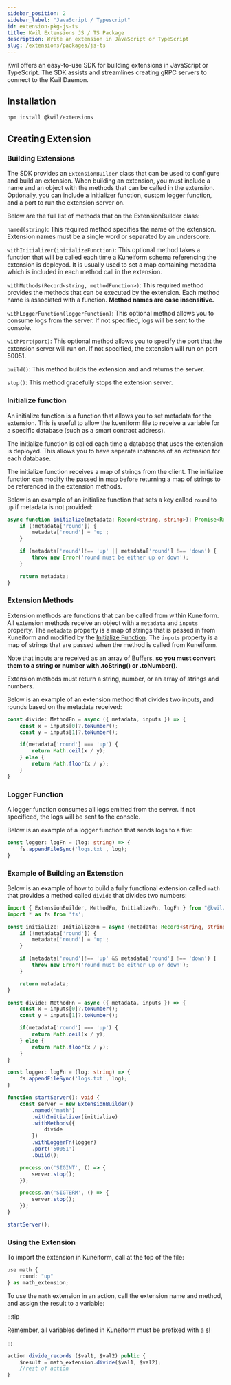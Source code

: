 ```yaml
---
sidebar_position: 2
sidebar_label: "JavaScript / Typescript"
id: extension-pkg-js-ts
title: Kwil Extensions JS / TS Package
description: Write an extension in JavaScript or TypeScript
slug: /extensions/packages/js-ts
---
```


Kwil offers an easy-to-use SDK for building extensions in JavaScript or TypeScript. The SDK assists and streamlines creating gRPC servers to connect to the Kwil Daemon.

## Installation

```bash
npm install @kwil/extensions
```

## Creating Extension

### Building Extensions

The SDK provides an `ExtensionBuilder` class that can be used to configure and build an extension. When building an extension, you must include a name and an object with the methods that can be called in the extension. Optionally, you can include a initializer function, custom logger function, and a port to run the extension server on.

Below are the full list of methods that on the ExtensionBuilder class:

`named(string)`: This required method specifies the name of the extension. Extension names must be a single word or separated by an underscore.

`withInitializer(initializeFunction)`: This optional method takes a function that will be called each time a Kuneiform schema referencing the extension is deployed. It is usually used to set a map containing metadata which is included in each method call in the extension.

`withMethods(Record<string, methodFunction>)`: This required method provides the methods that can be executed by the extension. Each method name is associated with a function. **Method names are case insensitive.**

`withLoggerFunction(loggerFunction)`: This optional method allows you to consume logs from the server. If not specified, logs will be sent to the console.

`withPort(port)`: This optional method allows you to specify the port that the extension server will run on. If not specified, the extension will run on port 50051.

`build()`: This method builds the extension and and returns the server.

`stop()`: This method gracefully stops the extension server.

### Initialize function

An initialize function is a function that allows you to set metadata for the extension. This is useful to allow the kueniform file to receive a variable for a specific database (such as a smart contract address).

The initialize function is called each time a database that uses the extension is deployed. This allows you to have separate instances of an extension for each database.

The initialize function receives a map of strings from the client. The initialize function can modify the passed in map before returning a map of strings to be referenced in the extension methods.

Below is an example of an initialize function that sets a key called `round` to `up` if metadata is not provided:

```typescript
async function initialize(metadata: Record<string, string>): Promise<Record<string, string>> {
    if (!metadata['round']) {
        metadata['round'] = 'up';
    }

    if (metadata['round']!== 'up' || metadata['round'] !== 'down') {
        throw new Error('round must be either up or down');
    }

    return metadata;
}
```

### Extension Methods

Extension methods are functions that can be called from within Kuneiform. All extension methods receive an object with a `metadata` and `inputs` property. The `metadata` property is a map of strings that is passed in from Kuneiform and modified by the [Initialize Function](./js-ts#initialize-function). The `inputs` property is a map of strings that are passed when the method is called from Kuneiform.

Note that inputs are received as an array of Buffers, **so you must convert them to a string or number with .toString() or .toNumber()**.

Extension methods must return a string, number, or an array of strings and numbers.

Below is an example of an extension method that divides two inputs, and rounds based on the metadata received:

```typescript
const divide: MethodFn = async ({ metadata, inputs }) => {
    const x = inputs[0]?.toNumber();
    const y = inputs[1]?.toNumber();

    if(metadata['round'] === 'up') {
        return Math.ceil(x / y);
    } else {
        return Math.floor(x / y);
    }
}
```

### Logger Function

A logger function consumes all logs emitted from the server. If not specificed, the logs will be sent to the console.

Below is an example of a logger function that sends logs to a file:

```typescript
const logger: logFn = (log: string) => {
    fs.appendFileSync('logs.txt', log);
}
```

### Example of Building an Extenstion

Below is an example of how to build a fully functional extension called `math` that provides a method called `divide` that divides two numbers:

```typescript
import { ExtensionBuilder, MethodFn, InitializeFn, logFn } from "@kwil/extensions";
import * as fs from 'fs';

const initialize: InitializeFn = async (metadata: Record<string, string>): Promise<Record<string, string>> => {
    if (!metadata['round']) {
        metadata['round'] = 'up';
    }

    if (metadata['round']!== 'up' && metadata['round'] !== 'down') {
        throw new Error('round must be either up or down');
    }

    return metadata;
}

const divide: MethodFn = async ({ metadata, inputs }) => {
    const x = inputs[0]?.toNumber();
    const y = inputs[1]?.toNumber();

    if(metadata['round'] === 'up') {
        return Math.ceil(x / y);
    } else {
        return Math.floor(x / y);
    }
}

const logger: logFn = (log: string) => {
    fs.appendFileSync('logs.txt', log);
}

function startServer(): void {
    const server = new ExtensionBuilder()
        .named('math')
        .withInitializer(initialize)
        .withMethods({
            divide
        })
        .withLoggerFn(logger)
        .port('50051')
        .build();

    process.on('SIGINT', () => {
        server.stop();
    });

    process.on('SIGTERM', () => {
        server.stop();
    });
}

startServer();
```

### Using the Extension

To import the extension in Kuneiform, call at the top of the file:

```typescript
use math {
    round: "up"
} as math_extension;
```

To use the `math` extension in an action, call the extension name and method, and assign the result to a variable:

:::tip

Remember, all variables defined in Kuneiform must be prefixed with a `$`!

:::

```typescript
action divide_records ($val1, $val2) public {
    $result = math_extension.divide($val1, $val2);
    //rest of action
}
```